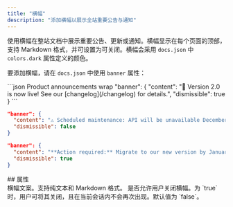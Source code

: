 ```yaml
---
title: "横幅"
description: "添加横幅以展示全站重要公告与通知"
---
```


使用横幅在整站文档中展示重要公告、更新或通知。横幅显示在每个页面的顶部，支持 Markdown 格式，并可设置为可关闭。横幅会采用 `docs.json` 中 `colors.dark` 属性定义的颜色。

要添加横幅，请在 `docs.json` 中使用 `banner` 属性：

<CodeGroup>
  ```json Product announcements wrap
  "banner": {
    "content": "🚀 Version 2.0 is now live! See our [changelog](/changelog) for details.",
    "dismissible": true 
  }
  ```

  ```json Maintenance notices wrap
  "banner": {
    "content": "⚠️ Scheduled maintenance: API will be unavailable December 15, 2-4 AM UTC",
    "dismissible": false
  }
  ```

  ```json Required actions wrap
  "banner": {
    "content": "**Action required:** Migrate to our new version by January 1. [Migration guide](/migration)",
    "dismissible": true
  }
  ```
</CodeGroup>

<div id="properties">
  ## 属性
</div>

<ResponseField name="content" type="string" required>
  横幅文案。支持纯文本和 Markdown 格式。
</ResponseField>

<ResponseField name="dismissible" type="boolean">
  是否允许用户关闭横幅。为 `true` 时，用户可将其关闭，且在当前会话内不会再次出现。默认值为 `false`。
</ResponseField>
